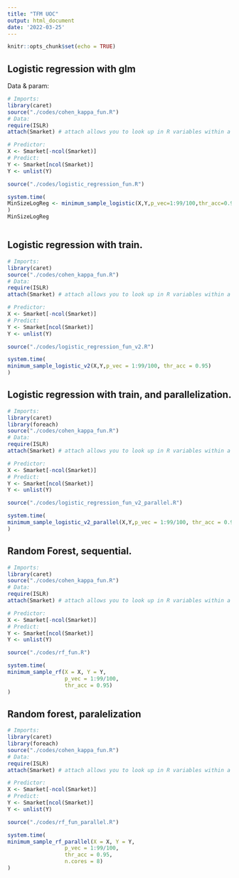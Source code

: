 ```yaml
---
title: "TFM UOC"
output: html_document
date: '2022-03-25'
---
```


```r
knitr::opts_chunk$set(echo = TRUE)
```


## Logistic regression with glm

Data & param:
```r
# Imports:
library(caret)
source("./codes/cohen_kappa_fun.R")
# Data:
require(ISLR)
attach(Smarket) # attach allows you to look up in R variables within a dataframe
```

```r
# Predictor:
X <- Smarket[-ncol(Smarket)]
# Predict:
Y <- Smarket[ncol(Smarket)]
Y <- unlist(Y)
```


```r
source("./codes/logistic_regression_fun.R")
```


```r
system.time(
MinSizeLogReg <- minimum_sample_logistic(X,Y,p_vec=1:99/100,thr_acc=0.95)
)
MinSizeLogReg
```

```r

```


## Logistic regression with train.

```r
# Imports:
library(caret)
source("./codes/cohen_kappa_fun.R")
# Data:
require(ISLR)
attach(Smarket) # attach allows you to look up in R variables within a dataframe
```


```r
# Predictor:
X <- Smarket[-ncol(Smarket)]
# Predict:
Y <- Smarket[ncol(Smarket)]
Y <- unlist(Y)
```


```r
source("./codes/logistic_regression_fun_v2.R")
```


```r
system.time(
minimum_sample_logistic_v2(X,Y,p_vec = 1:99/100, thr_acc = 0.95)
)
```


## Logistic regression with train, and parallelization.

```r
# Imports:
library(caret)
library(foreach)
source("./codes/cohen_kappa_fun.R")
# Data:
require(ISLR)
attach(Smarket) # attach allows you to look up in R variables within a dataframe
```


```r
# Predictor:
X <- Smarket[-ncol(Smarket)]
# Predict:
Y <- Smarket[ncol(Smarket)]
Y <- unlist(Y)
```


```r
source("./codes/logistic_regression_fun_v2_parallel.R")
```


```r
system.time(
minimum_sample_logistic_v2_parallel(X,Y,p_vec = 1:99/100, thr_acc = 0.95, n.cores = 8)
)
```

## Random Forest, sequential.

```r
# Imports:
library(caret)
source("./codes/cohen_kappa_fun.R")
# Data:
require(ISLR)
attach(Smarket) # attach allows you to look up in R variables within a dataframe
```


```r
# Predictor:
X <- Smarket[-ncol(Smarket)]
# Predict:
Y <- Smarket[ncol(Smarket)]
Y <- unlist(Y)
```


```r
source("./codes/rf_fun.R")
```


```r
system.time(
minimum_sample_rf(X = X, Y = Y,
                  p_vec = 1:99/100,
                  thr_acc = 0.95)
)
```



## Random forest, paralelization


```r
# Imports:
library(caret)
library(foreach)
source("./codes/cohen_kappa_fun.R")
# Data:
require(ISLR)
attach(Smarket) # attach allows you to look up in R variables within a dataframe
```


```r
# Predictor:
X <- Smarket[-ncol(Smarket)]
# Predict:
Y <- Smarket[ncol(Smarket)]
Y <- unlist(Y)
```


```r
source("./codes/rf_fun_parallel.R")
```


```r
system.time(
minimum_sample_rf_parallel(X = X, Y = Y,
                  p_vec = 1:99/100,
                  thr_acc = 0.95,
                  n.cores = 8)
)
```


















































